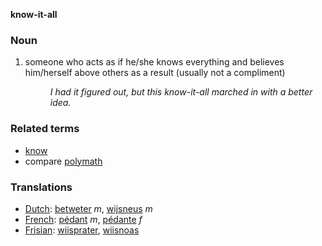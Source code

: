 '''know-it-all'''
=== Noun ===
# someone who acts as if he/she knows everything and believes him/herself above others as a result (usually not a compliment)
#: ''I had it figured out, but this know-it-all marched in with a better idea.''

===Related terms===
*[[know]]
*compare [[polymath]]

=== Translations ===
*[[Dutch]]: [[betweter]] ''m'', [[wijsneus]] ''m''
*[[French]]: [[pédant]] ''m'', [[pédante]] ''f''
*[[Frisian]]: [[wiisprater]], [[wiisnoas]]